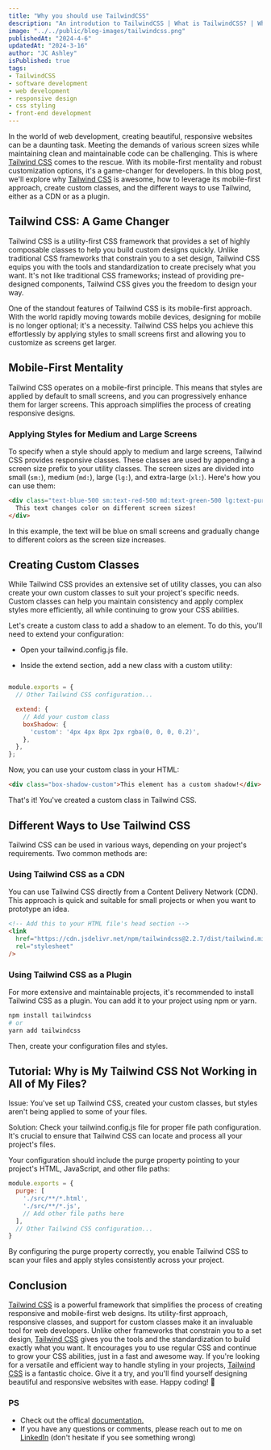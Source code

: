 ```yaml
---
title: "Why you should use TailwindCSS"
description: "An introdution to TailwindCSS | What is TailwindCSS? | Why is my TailwindCSS not working?"
image: "../../public/blog-images/tailwindcss.png"
publishedAt: "2024-4-6"
updatedAt: "2024-3-16"
author: "JC Ashley"
isPublished: true
tags: 
- TailwindCSS
- software development
- web development
- responsive design
- css styling
- front-end development
---
```


In the world of web development, creating beautiful, responsive websites can be a daunting task. Meeting the demands of various screen sizes while maintaining clean and maintainable code can be challenging. This is where [Tailwind CSS](https://tailwindcss.com/) comes to the rescue. With its mobile-first mentality and robust customization options, it's a game-changer for developers. In this blog post, we'll explore why [Tailwind CSS](https://tailwindcss.com/) is awesome, how to leverage its mobile-first approach, create custom classes, and the different ways to use Tailwind, either as a CDN or as a plugin.

## Tailwind CSS: A Game Changer

Tailwind CSS is a utility-first CSS framework that provides a set of highly composable classes to help you build custom designs quickly. Unlike traditional CSS frameworks that constrain you to a set design, Tailwind CSS equips you with the tools and standardization to create precisely what you want. It's not like traditional CSS frameworks; instead of providing pre-designed components, Tailwind CSS gives you the freedom to design your way.

One of the standout features of Tailwind CSS is its mobile-first approach. With the world rapidly moving towards mobile devices, designing for mobile is no longer optional; it's a necessity. Tailwind CSS helps you achieve this effortlessly by applying styles to small screens first and allowing you to customize as screens get larger.

## Mobile-First Mentality

Tailwind CSS operates on a mobile-first principle. This means that styles are applied by default to small screens, and you can progressively enhance them for larger screens. This approach simplifies the process of creating responsive designs.

### Applying Styles for Medium and Large Screens

To specify when a style should apply to medium and large screens, Tailwind CSS provides responsive classes. These classes are used by appending a screen size prefix to your utility classes. The screen sizes are divided into small (`sm:`), medium (`md:`), large (`lg:`), and extra-large (`xl:`). Here's how you can use them:

```html
<div class="text-blue-500 sm:text-red-500 md:text-green-500 lg:text-purple-500 xl:text-indigo-500">
  This text changes color on different screen sizes!
</div>
```

In this example, the text will be blue on small screens and gradually change to different colors as the screen size increases.

## Creating Custom Classes
While Tailwind CSS provides an extensive set of utility classes, you can also create your own custom classes to suit your project's specific needs. Custom classes can help you maintain consistency and apply complex styles more efficiently, all while continuing to grow your CSS abilities.

Let's create a custom class to add a shadow to an element. To do this, you'll need to extend your configuration:

- Open your tailwind.config.js file.

- Inside the extend section, add a new class with a custom utility:

```js

module.exports = {
  // Other Tailwind CSS configuration...

  extend: {
    // Add your custom class
    boxShadow: {
      'custom': '4px 4px 8px 2px rgba(0, 0, 0, 0.2)',
    },
  },
};
```

Now, you can use your custom class in your HTML:

```html
<div class="box-shadow-custom">This element has a custom shadow!</div>
```

That's it! You've created a custom class in Tailwind CSS.

## Different Ways to Use Tailwind CSS
Tailwind CSS can be used in various ways, depending on your project's requirements. Two common methods are:

### Using Tailwind CSS as a CDN
You can use Tailwind CSS directly from a Content Delivery Network (CDN). This approach is quick and suitable for small projects or when you want to prototype an idea.

```html
<!-- Add this to your HTML file's head section -->
<link
  href="https://cdn.jsdelivr.net/npm/tailwindcss@2.2.7/dist/tailwind.min.css"
  rel="stylesheet"
/>
```

### Using Tailwind CSS as a Plugin
For more extensive and maintainable projects, it's recommended to install Tailwind CSS as a plugin. You can add it to your project using npm or yarn.

```bash
npm install tailwindcss
# or
yarn add tailwindcss
```

Then, create your configuration files and styles.

## Tutorial: Why is My Tailwind CSS Not Working in All of My Files?
Issue: You've set up Tailwind CSS, created your custom classes, but styles aren't being applied to some of your files.

Solution: Check your tailwind.config.js file for proper file path configuration. It's crucial to ensure that Tailwind CSS can locate and process all your project's files.

Your configuration should include the purge property pointing to your project's HTML, JavaScript, and other file paths:

```js
module.exports = {
  purge: [
    './src/**/*.html',
    './src/**/*.js',
    // Add other file paths here
  ],
  // Other Tailwind CSS configuration...
}
```
By configuring the purge property correctly, you enable Tailwind CSS to scan your files and apply styles consistently across your project.

## Conclusion
[Tailwind CSS](https://tailwindcss.com/) is a powerful framework that simplifies the process of creating responsive and mobile-first web designs. Its utility-first approach, responsive classes, and support for custom classes make it an invaluable tool for web developers. Unlike other frameworks that constrain you to a set design, [Tailwind CSS](https://tailwindcss.com/) gives you the tools and the standardization to build exactly what you want. It encourages you to use regular CSS and continue to grow your CSS abilities, just in a fast and awesome way. If you're looking for a versatile and efficient way to handle styling in your projects, [Tailwind CSS](https://tailwindcss.com/) is a fantastic choice. Give it a try, and you'll find yourself designing beautiful and responsive websites with ease. Happy coding! 🚀


### PS 
- Check out the offical [documentation.](https://tailwindcss.com/)
- If you have any questions or comments, please reach out to me on [LinkedIn](https://www.linkedin.com/in/jeremy-ashley-webdev/) (don't hesitate if you see something wrong)